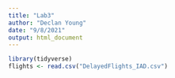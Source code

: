 ```yaml
---
title: "Lab3"
author: "Declan Young"
date: "9/8/2021"
output: html_document
---
```


```r
library(tidyverse)
flights <- read.csv("DelayedFlights_IAD.csv")
```

